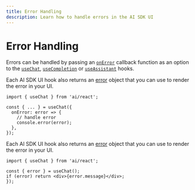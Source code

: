 ```yaml
---
title: Error Handling
description: Learn how to handle errors in the AI SDK UI
---
```


# Error Handling

Errors can be handled by passing an [`onError`](/docs/reference/ai-sdk-ui/use-chat#on-error) callback function as an option to the [`useChat`](/docs/reference/ai-sdk-ui/use-chat), [`useCompletion`](/docs/reference/ai-sdk-ui/use-completion) or [`useAssistant`](/docs/reference/ai-sdk-ui/use-assistant) hooks.

Each AI SDK UI hook also returns an [error](/docs/reference/ai-sdk-ui/use-chat#error) object that you can use to render the error in your UI.

```tsx
import { useChat } from 'ai/react';

const { ... } = useChat({
  onError: error => {
    // handle error
    console.error(error);
  },
});
```

Each AI SDK UI hook also returns an [error](/docs/reference/ai-sdk-ui/use-chat#error) object that you can use to render the error in your UI.

```tsx
import { useChat } from 'ai/react';

const { error } = useChat();
if (error) return <div>{error.message}</div>;
});
```
